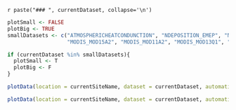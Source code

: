 
`r paste("### ", currentDataset, collapse='\n')`

```r
plotSmall <- FALSE
plotBig <- TRUE
smallDatasets <- c("ATMOSPHERICHEATCONDUNCTION", "NDEPOSITION_EMEP", "NDEPOSITION_ISIMIP2B",
                   "MODIS_MOD15A2", "MODIS_MOD11A2", "MODIS_MOD13Q1", "MODIS_MOD17A2")

if (currentDataset %in% smallDatasets){
  plotSmall <- T
  plotBig <- F
} 

``` 

```r


plotData(location = currentSiteName, dataset = currentDataset, automaticPanels = T)
``` 

```r
plotData(location = currentSiteName, dataset = currentDataset, automaticPanels = T)
``` 
